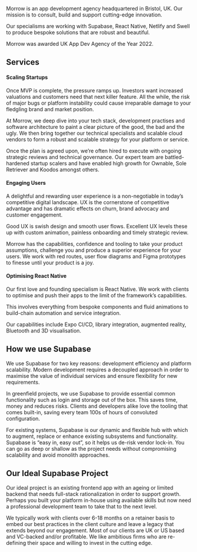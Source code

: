 Morrow is an app development agency headquartered in Bristol, UK. Our mission is to consult, build and support cutting-edge innovation.

Our specialisms are working with Supabase, React Native, Netlify and Swell to produce bespoke solutions that are robust and beautiful.

Morrow was awarded UK App Dev Agency of the Year 2022.

## Services

#### Scaling Startups

Once MVP is complete, the pressure ramps up. Investors want increased valuations and customers need that next killer feature. All the while, the risk of major bugs or platform instability could cause irreparable damage to your fledgling brand and market position.

At Morrow, we deep dive into your tech stack, development practises and software architecture to paint a clear picture of the good, the bad and the ugly. We then bring together our technical specialists and scalable cloud vendors to form a robust and scalable strategy for your platform or service.

Once the plan is agreed upon, we’re often hired to execute with ongoing strategic reviews and technical governance. Our expert team are battled-hardened startup scalers and have enabled high growth for Ownable, Sole Retriever and Koodos amongst others.

#### Engaging Users

A delightful and rewarding user experience is a non-negotiable in today’s competitive digital landscape. UX is the cornerstone of competitive advantage and has dramatic effects on churn, brand advocacy and customer engagement.

Good UX is swish design and smooth user flows. Excellent UX levels these up with custom animation, painless onboarding and timely strategic review.

Morrow has the capabilities, confidence and tooling to take your product assumptions, challenge you and produce a superior experience for your users. We work with red routes, user flow diagrams and Figma prototypes to finesse until your product is a joy.

#### Optimising React Native

Our first love and founding specialism is React Native. We work with clients to optimise and push their apps to the limit of the framework’s capabilities.

This involves everything from bespoke components and fluid animations to build-chain automation and service integration.

Our capabilities include Expo CI/CD, library integration, augmented reality, Bluetooth and 3D visualisation.

## How we use Supabase

We use Supabase for two key reasons: development efficiency and platform scalability. Modern development requires a decoupled approach in order to maximise the value of individual services and ensure flexibility for new requirements.

In greenfield projects, we use Supabase to provide essential common functionality such as login and storage out of the box. This saves time, money and reduces risks. Clients and developers alike love the tooling that comes built-in, saving every team 100s of hours of convoluted configuration.

For existing systems, Supabase is our dynamic and flexible hub with which to augment, replace or enhance existing subsystems and functionality. Supabase is “easy in, easy out”, so it helps us de-risk vendor lock-in. You can go as deep or shallow as the project needs without compromising scalability and avoid monolith approaches.

## Our Ideal Supabase Project

Our ideal project is an existing frontend app with an ageing or limited backend that needs full-stack rationalization in order to support growth. Perhaps you built your platform in-house using available skills but now need a professional development team to take that to the next level.

We typically work with clients over 6-18 months on a retainer basis to embed our best practices in the client culture and leave a legacy that extends beyond our engagement. Most of our clients are UK or US based and VC-backed and/or profitable. We like ambitious firms who are re-defining their space and willing to invest in the cutting edge.
